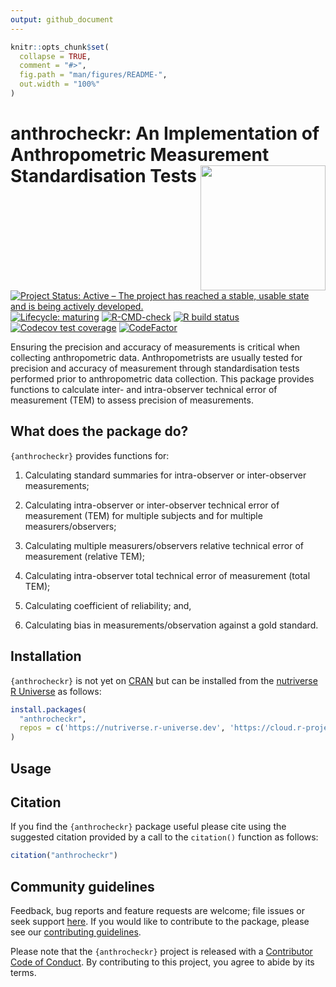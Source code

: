 ```yaml
---
output: github_document
---
```


<!-- README.md is generated from README.Rmd. Please edit that file -->

```r
knitr::opts_chunk$set(
  collapse = TRUE,
  comment = "#>",
  fig.path = "man/figures/README-",
  out.width = "100%"
)
```
# anthrocheckr: An Implementation of Anthropometric Measurement Standardisation Tests <img src="man/figures/logo.png" width="200" align="right" />

<!-- badges: start -->
[![Project Status: Active – The project has reached a stable, usable state and is being actively developed.](https://www.repostatus.org/badges/latest/active.svg)](https://www.repostatus.org/#active)
[![Lifecycle: maturing](https://img.shields.io/badge/lifecycle-maturing-blue.svg)](https://www.tidyverse.org/lifecycle/#maturing)
[![R-CMD-check](https://github.com/nutriverse/anthrocheckr/actions/workflows/R-CMD-check.yaml/badge.svg)](https://github.com/nutriverse/anthrocheckr/actions/workflows/R-CMD-check.yaml)
[![R build status](https://github.com/nutriverse/anthrocheckr/workflows/test-coverage/badge.svg)](https://github.com/nutriverse/anthrocheckr/actions)
[![Codecov test coverage](https://codecov.io/gh/nutriverse/anthrocheckr/branch/main/graph/badge.svg)](https://app.codecov.io/gh/nutriverse/anthrocheckr?branch=main)
[![CodeFactor](https://www.codefactor.io/repository/github/nutriverse/anthrocheckr/badge)](https://www.codefactor.io/repository/github/nutriverse/anthrocheckr)
<!-- badges: end -->

Ensuring the precision and accuracy of measurements is critical when collecting anthropometric data. Anthropometrists are usually tested for precision and accuracy of measurement through standardisation tests performed prior to anthropometric data collection. This package provides functions to calculate inter- and intra-observer technical error of measurement (TEM) to assess precision of measurements.

## What does the package do?

`{anthrocheckr}` provides functions for:

1. Calculating standard summaries for intra-observer or inter-observer measurements;

2. Calculating intra-observer or inter-observer technical error of measurement (TEM) for multiple subjects and for multiple measurers/observers;

3. Calculating multiple measurers/observers relative technical error of measurement (relative TEM);

4. Calculating intra-observer total technical error of measurement (total TEM);

5. Calculating coefficient of reliability; and,

6. Calculating bias in measurements/observation against a gold standard.


## Installation

`{anthrocheckr}` is not yet on [CRAN](https://cran.r-project.org) but can be installed from the [nutriverse R Universe](https://nutriverse.r-universe.dev) as follows:

```r
install.packages(
  "anthrocheckr",
  repos = c('https://nutriverse.r-universe.dev', 'https://cloud.r-project.org')
)
```


## Usage




## Citation

If you find the `{anthrocheckr}` package useful please cite using the suggested citation provided by a call to the `citation()` function as follows:

```r
citation("anthrocheckr")
```

## Community guidelines

Feedback, bug reports and feature requests are welcome; file issues or seek support [here](https://github.com/nutriverse/anthrocheckr/issues). If you would like to contribute to the package, please see our [contributing guidelines](https://nutriverse.io/anthrocheckr/CONTRIBUTING.html).

Please note that the `{anthrocheckr}` project is released with a [Contributor Code of Conduct](https://nutriverse.io/anthrocheckr/CODE_OF_CONDUCT.html). By contributing to this project, you agree to abide by its terms.
